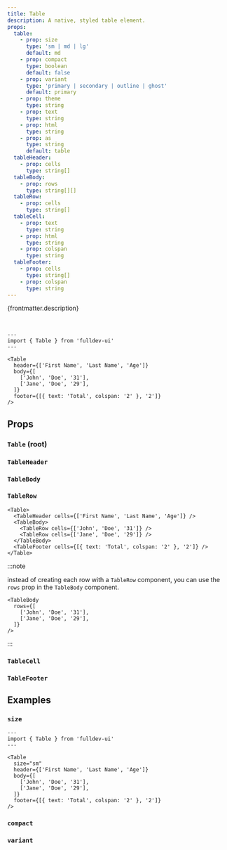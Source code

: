 ```yaml
---
title: Table
description: A native, styled table element.
props:
  table:
    - prop: size
      type: 'sm | md | lg'
      default: md
    - prop: compact
      type: boolean
      default: false
    - prop: variant
      type: 'primary | secondary | outline | ghost'
      default: primary
    - prop: theme
      type: string
    - prop: text
      type: string
    - prop: html
      type: string
    - prop: as
      type: string
      default: table
  tableHeader:
    - prop: cells
      type: string[]
  tableBody:
    - prop: rows
      type: string[][]
  tableRow:
    - prop: cells
      type: string[]
  tableCell:
    - prop: text
      type: string
    - prop: html
      type: string
    - prop: colspan
      type: string
  tableFooter:
    - prop: cells
      type: string[]
    - prop: colspan
      type: string
---
```



{frontmatter.description}

<br />

```astro live
---
import { Table } from 'fulldev-ui'
---

<Table
  header={['First Name', 'Last Name', 'Age']}
  body={[
    ['John', 'Doe', '31'],
    ['Jane', 'Doe', '29'],
  ]}
  footer={[{ text: 'Total', colspan: '2' }, '2']}
/>
```

## Props

### `Table` (root)

<PropsTable props={frontmatter.props.table} />

### `TableHeader`

<PropsTable props={frontmatter.props.tableHeader} />

### `TableBody`

<PropsTable props={frontmatter.props.tableBody} />

### `TableRow`

<PropsTable props={frontmatter.props.tableRow} />

```astro
<Table>
  <TableHeader cells={['First Name', 'Last Name', 'Age']} />
  <TableBody>
    <TableRow cells={['John', 'Doe', '31']} />
    <TableRow cells={['Jane', 'Doe', '29']} />
  </TableBody>
  <TableFooter cells={[{ text: 'Total', colspan: '2' }, '2']} />
</Table>
```

:::note

instead of creating each row with a `TableRow` component, you can use the `rows` prop in the `TableBody` component.

```astro
<TableBody
  rows={[
    ['John', 'Doe', '31'],
    ['Jane', 'Doe', '29'],
  ]}
/>
```

:::

### `TableCell`

<PropsTable props={frontmatter.props.tableCell} />

### `TableFooter`

<PropsTable props={frontmatter.props.tableFooter} />

## Examples

### `size`

```astro live
---
import { Table } from 'fulldev-ui'
---

<Table
  size="sm"
  header={['First Name', 'Last Name', 'Age']}
  body={[
    ['John', 'Doe', '31'],
    ['Jane', 'Doe', '29'],
  ]}
  footer={[{ text: 'Total', colspan: '2' }, '2']}
/>
```

<SizeProp />

### `compact`

<CompactProp />

### `variant`

<VariantProp />
